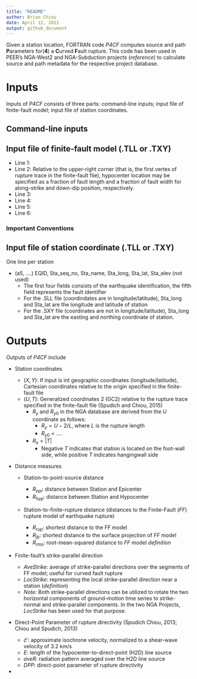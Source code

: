 ```yaml
---
title: "README"
author: Brian Chiou
date: April 12, 2021
output: github_document
---
```


Given a station location, FORTRAN code *P4CF* computes source and path **P**arameters for(**4**) a **C**urved **F**ault rupture. This code has been used in PEER's NGA-West2 and NGA-Subduction projects ($reference$) to calculate source and path metadata for the respective project database.

# Inputs

Inputs of _P4CF_ consists of three parts: command-line inputs; input file of finite-fault model; input file of station coordinates.

## Command-line inputs

## Input file of finite-fault model (.TLL or .TXY)
- Line 1: 
- Line 2: Relative to the upper-right corner (that is, the first vertex of rupture trace in the finite-fault file), hypocenter location may be specified as a fraction of fault length and a fraction of fault width for along-strike and down-dip position, respectively.
- Line 3:
- Line 4:
- Line 5:
- Line 6: 


### Important Conventions

## Input file of station coordinate (.TLL or .TXY)

One line per station

- (a5, ....) EQID, Sta_seq_no, Sta_name, Sta_long, Sta_lat, Sta_elev (not used)
  - The first four fields consists of the earthquake identification, the fifth field represents the fault identifier
  - For the .SLL file (coordindates are in longitude/latitude), Sta_long and Sta_lat are the longitude and latitude of station
  - For the .SXY file (coordinates are not in longitude/latitude), Sta_long and Sta_lat are the easting and northing coordinate of station. 


# Outputs

Outputs of *P4CF* include

- Station coordinates
    - $(X, Y)$: If input is int geographic coordinates (longitude/latitude), Cartesian coordinates relative to the origin specified in the finite-fault file
    - $(U, T)$: Generalized coordinates 2 (GC2) relative to the rupture trace specified in the finite-fault file (Spudich and Chiou, 2015)
      - $R_y$ and $R_{y0}$ in the NGA database are derived from the $U$ coordinate as follows: 
        - $R_y = U - 2/L$, where $L$ is the rupture length 
        - $R_{y0}$ = ....
      - $R_x = |T|$ 
        - Negative $T$ indicates that station is located on the foot-wall side, while positive $T$ indicates hangingwall side

- Distance measures

  - Station-to-point-source distance
    - $R_{epi}$: distance between Station and Epicenter
    - $R_{hyp}$: distance between Station and Hypocenter

  - Station-to-finite-rupture distance (distances to the Finite-Fault (*FF*) rupture model of earthquake rupture)

    - $R_{rup}$: shortest distance to the FF model
    - $R_{jb}$: shortest distance to the surface projection of *FF* model
    - $R_{rms}$: root-mean-squared distance to *FF* model $definition$

- Finite-fault's strike-parallel direction 

  - $AveStrike$: average of strike-parallel directions over the segments of FF model; useful for curved fault rupture
  - $LocStrike$: representing the local strike-parallel direction near a station ($definition$)
  - _Note_: Both strike-parallel directions can be utilized to rotate the two horizontal components of ground-motion time series to strike-normal and strike-parallel components. In the two NGA Projects, $LocStrike$ has been used for that purpose.

- Direct-Point Parameter of rupture directivity (Spudich Chiou, 2013; Chiou and Spudich, 2013)
  - $\hat{c}'$: approximate isochrone velocity, normalized to a shear-wave velocity of 3.2 km/s
  - $E$: length of the hypocenter-to-direct-point (H2D) line source
  - $aveR$: radiation pattern averaged over the H2D line source
  - $DPP$: direct-point parameter of rupture directivity 

-   
